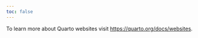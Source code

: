 ```yaml
---
toc: false
---
```


To learn more about Quarto websites visit <https://quarto.org/docs/websites>.


